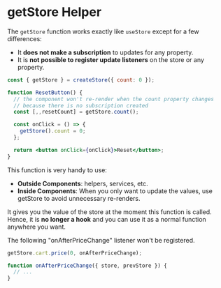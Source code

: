 
# getStore Helper

The `getStore` function works exactly like `useStore` except for a few differences:

- It **does not make a subscription** to updates for any property.
- It is **not possible to register update listeners** on the store or any property.

```jsx
const { getStore } = createStore({ count: 0 });

function ResetButton() {
  // the component won't re-render when the count property changes
  // because there is no subscription created
  const [,,resetCount] = getStore.count();

  const onClick = () => {
    getStore().count = 0;
  };

  return <button onClick={onClick}>Reset</button>;
}
```

This function is very handy to use:
- **Outside Components**: helpers, services, etc.
- **Inside Components**: When you only want to update the values, use getStore to avoid unnecessary re-renders.

It gives you the value of the store at the moment this function is called. Hence, it is **no longer a hook** and you can use it as a normal function anywhere you want.

<Callout type="error" emoji="🚫">
  The following "onAfterPriceChange" listener won't be registered.
</Callout>

```js
getStore.cart.price(0, onAfterPriceChange);

function onAfterPriceChange({ store, prevStore }) {
  // ...
}
```